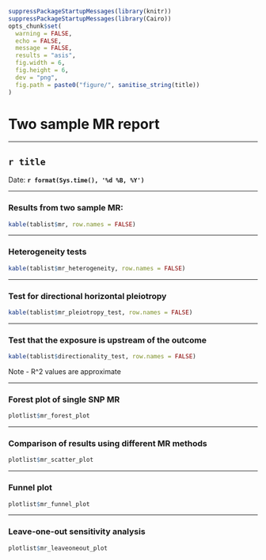 ```r
suppressPackageStartupMessages(library(knitr))
suppressPackageStartupMessages(library(Cairo))
opts_chunk$set(
  warning = FALSE,
  echo = FALSE,
  message = FALSE,
  results = "asis",
  fig.width = 6,
  fig.height = 6,
  dev = "png",
  fig.path = paste0("figure/", sanitise_string(title))
)
```

# Two sample MR report

---

## `r title`

Date: **`r format(Sys.time(), '%d %B, %Y')`**

---

### Results from two sample MR:

```r
kable(tablist$mr, row.names = FALSE)
```

---

### Heterogeneity tests

```r
kable(tablist$mr_heterogeneity, row.names = FALSE)
```

--- 

### Test for directional horizontal pleiotropy

```r
kable(tablist$mr_pleiotropy_test, row.names = FALSE)
```

--- 

### Test that the exposure is upstream of the outcome

```r
kable(tablist$directionality_test, row.names = FALSE)
```

Note - R^2 values are approximate

---

### Forest plot of single SNP MR

```r
plotlist$mr_forest_plot
```

---

### Comparison of results using different MR methods

```r
plotlist$mr_scatter_plot
```

---

### Funnel plot

```r
plotlist$mr_funnel_plot
```

---

### Leave-one-out sensitivity analysis

```r
plotlist$mr_leaveoneout_plot
```
